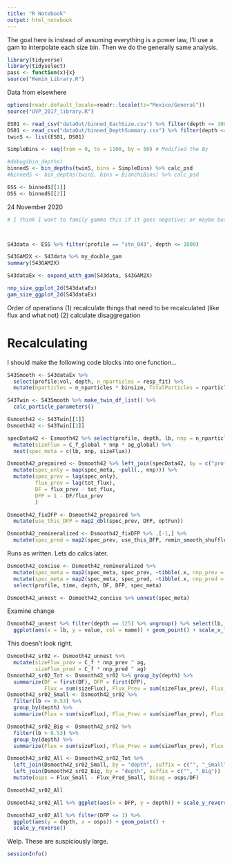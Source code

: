 ```yaml
---
title: "R Notebook"
output: html_notebook
---
```


The goal here is instead of assuming everything is a power law, I'll use a gam to interpolate each size bin.
Then we do the generally same analysis.

```r
library(tidyverse)
library(tidyselect)
pass <- function(x){x}
source("Remin_Library.R")
```

Data from elsewhere
```r
options(readr.default_locale=readr::locale(tz="Mexico/General"))
source("UVP_2017_library.R")

ES01 <- read_csv("dataOut/binned_EachSize.csv") %>% filter(depth <= 1000)
DS01 <- read_csv("dataOut/binned_DepthSummary.csv") %>% filter(depth <= 1000)
twinS <- list(ES01, DS01)
```

```r
SimpleBins <- seq(from = 0, to = 1100, by = 50) # Modified the By

#debug(bin_depths)
binnedS <- bin_depths(twinS, bins = SimpleBins) %>% calc_psd
#binnedS <- bin_depths(twinS, bins = BianchiBins) %>% calc_psd

ESS <- binnedS[[1]]
DSS <- binnedS[[2]]
```

24 November 2020



```r
# I think I want to family gamma this if it goes negative; or maybe bust poisson back out



S43data <- ESS %>% filter(profile == "stn_043", depth <= 1000)

S43GAM2X <- S43data %>% my_double_gam
summary(S43GAM2X)
```

```r
S43dataEx <- expand_with_gam(S43data, S43GAM2X)
```

```r
nnp_size_ggplot_2d(S43dataEx)
gam_size_ggplot_2d(S43dataEx)
```




Order of operations
(1) recalculate things that need to be recalculated (like flux and what not)
(2) calculate disaggregation

# Recalculating

I should make the following code blocks into one function...
```r
S43Smooth <- S43dataEx %>%
  select(profile:vol, depth, n_nparticles = resp_fit) %>%
  mutate(nparticles = n_nparticles * binsize, TotalParticles = nparticles * vol)

S43Twin <- S43Smooth %>% make_twin_df_list() %>%
  calc_particle_parameters()

Esmooth42 <- S43Twin[[1]]
Dsmooth42 <- S43Twin[[2]]
```

```r
specData42 <- Esmooth42 %>% select(profile, depth, lb, nnp = n_nparticles) %>%
  mutate(sizeFlux = C_f_global * nnp * ag_global) %>%
  nest(spec_meta = c(lb, nnp, sizeFlux))
```

```r
Dsmooth42_prepaired <- Dsmooth42 %>% left_join(specData42, by = c("profile", "depth")) %>%
  mutate(spec_only = map(spec_meta, ~pull(., nnp))) %>% 
  mutate(spec_prev = lag(spec_only),
         flux_prev = lag(tot_flux),
         DF = flux_prev - tot_flux,
         DFP = 1 - DF/flux_prev
         )
```

```r
Dsmooth42_fixDFP <- Dsmooth42_prepaired %>%
  mutate(use_this_DFP = map2_dbl(spec_prev, DFP, optFun))
```

```r
Dsmooth42_remineralized <- Dsmooth42_fixDFP %>% .[-1,] %>%
  mutate(spec_pred = map2(spec_prev, use_this_DFP, remin_smooth_shuffle))
```

Runs as written. Lets do calcs later.

```r
Dsmooth42_concise <- Dsmooth42_remineralized %>% 
  mutate(spec_meta = map2(spec_meta, spec_prev, ~tibble(.x, nnp_prev = .y))) %>%
  mutate(spec_meta = map2(spec_meta, spec_pred, ~tibble(.x, nnp_pred = .y))) %>%
  select(profile, time, depth, DF, DFP, spec_meta)

Dsmooth42_unnest <- Dsmooth42_concise %>% unnest(spec_meta)
```

Examine change
```r
Dsmooth42_unnest %>% filter(depth == 125) %>% ungroup() %>% select(lb, nnp, nnp_prev, nnp_pred) %>% pivot_longer(cols = c(nnp, nnp_prev, nnp_pred)) %>% 
  ggplot(aes(x = lb, y = value, col = name)) + geom_point() + scale_x_log10() + scale_y_log10() + scale_color_manual(values = c("red", "blue", "gray20"))
```
This doesn't look right.

```r
Dsmooth42_sr02 <- Dsmooth42_unnest %>% 
  mutate(sizeFlux_prev = C_f * nnp_prev ^ ag,
         sizeFlux_pred = C_f * nnp_pred ^ ag)
Dsmooth42_sr02_Tot <- Dsmooth42_sr02 %>% group_by(depth) %>%
  summarize(DF = first(DF), DFP = first(DFP),
            Flux = sum(sizeFlux), Flux_Prev = sum(sizeFlux_prev), Flux_Pred = sum(sizeFlux_pred))
Dsmooth42_sr02_Small <- Dsmooth42_sr02 %>%
  filter(lb <= 0.53) %>%
  group_by(depth) %>%
  summarize(Flux = sum(sizeFlux), Flux_Prev = sum(sizeFlux_prev), Flux_Pred = sum(sizeFlux_pred))

Dsmooth42_sr02_Big <- Dsmooth42_sr02 %>%
  filter(lb > 0.53) %>%
  group_by(depth) %>%
  summarize(Flux = sum(sizeFlux), Flux_Prev = sum(sizeFlux_prev), Flux_Pred = sum(sizeFlux_pred))

Dsmooth42_sr02_All <- Dsmooth42_sr02_Tot %>%
  left_join(Dsmooth42_sr02_Small, by = "depth", suffix = c("", "_Small")) %>%
  left_join(Dsmooth42_sr02_Big, by = "depth", suffix = c("", "_Big"))  %>%
  mutate(osps = Flux_Small - Flux_Pred_Small, Disag = osps/DF)
```

```r
Dsmooth42_sr02_All
```

```r
Dsmooth42_sr02_All %>% ggplot(aes(x = DFP, y = depth)) + scale_y_reverse() + geom_point()
```


```r
Dsmooth42_sr02_All %>% filter(DFP <= 1) %>%
  ggplot(aes(y = depth, x = osps)) + geom_point() +
  scale_y_reverse()
```

Welp. These are suspiciously large.

```r
sessionInfo()
```
